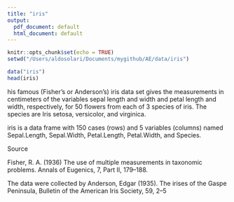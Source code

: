 ```yaml
---
title: "iris"
output:
  pdf_document: default
  html_document: default
---
```


```r
knitr::opts_chunk$set(echo = TRUE)
setwd("/Users/aldosolari/Documents/mygithub/AE/data/iris")
```

```r
data("iris")
head(iris)
```

his famous (Fisher's or Anderson's) iris data set gives the measurements in centimeters of the variables sepal length and width and petal length and width, respectively, for 50 flowers from each of 3 species of iris. The species are Iris setosa, versicolor, and virginica.

iris is a data frame with 150 cases (rows) and 5 variables (columns) named Sepal.Length, Sepal.Width, Petal.Length, Petal.Width, and Species.

Source

Fisher, R. A. (1936) The use of multiple measurements in taxonomic problems. Annals of Eugenics, 7, Part II, 179–188.

The data were collected by Anderson, Edgar (1935). The irises of the Gaspe Peninsula, Bulletin of the American Iris Society, 59, 2–5